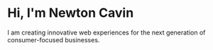 # Hi, I'm Newton Cavin

I am creating innovative web experiences for the next generation of consumer-focused businesses.
